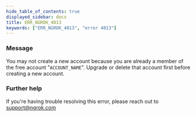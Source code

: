 ```yaml
---
hide_table_of_contents: true
displayed_sidebar: docs
title: ERR_NGROK_4013
keywords: ["ERR_NGROK_4013", "error 4013"]
---
```


### Message

You may not create a new account because you are already a member of the free account "`ACCOUNT_NAME`". Upgrade or delete that account first before creating a new account.

### Further help

If you're having trouble resolving this error, please reach out to [support@ngrok.com](mailto:support@ngrok.com?subject=Help%20with%20ERR_NGROK_4013)
